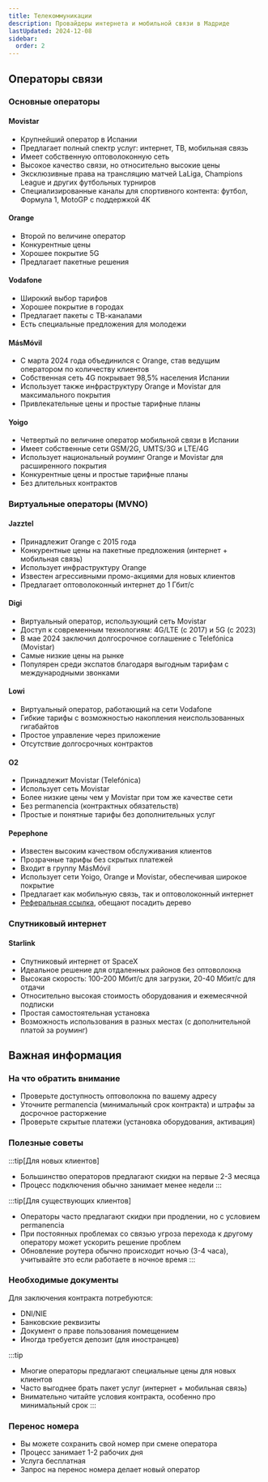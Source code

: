 ```yaml
---
title: Телекоммуникации
description: Провайдеры интернета и мобильной связи в Мадриде
lastUpdated: 2024-12-08
sidebar:
  order: 2
---
```



## Операторы связи

### Основные операторы

#### Movistar
- Крупнейший оператор в Испании
- Предлагает полный спектр услуг: интернет, ТВ, мобильная связь
- Имеет собственную оптоволоконную сеть
- Высокое качество связи, но относительно высокие цены
- Эксклюзивные права на трансляцию матчей LaLiga, Champions League и других футбольных турниров
- Специализированные каналы для спортивного контента: футбол, Формула 1, MotoGP с поддержкой 4K
<LinkCard title="Movistar" description="Интернет, ТВ и мобильная связь" href="https://www.movistar.es/" />

#### Orange
- Второй по величине оператор
- Конкурентные цены
- Хорошее покрытие 5G
- Предлагает пакетные решения
<LinkCard title="Orange" description="Интернет и мобильная связь" href="https://www.orange.es/" />

#### Vodafone
- Широкий выбор тарифов
- Хорошее покрытие в городах
- Предлагает пакеты с ТВ-каналами
- Есть специальные предложения для молодежи
<LinkCard title="Vodafone" description="Интернет и мобильная связь" href="https://www.vodafone.es/" />

#### MásMóvil
- С марта 2024 года объединился с Orange, став ведущим оператором по количеству клиентов
- Собственная сеть 4G покрывает 98,5% населения Испании
- Использует также инфраструктуру Orange и Movistar для максимального покрытия
- Привлекательные цены и простые тарифные планы
<LinkCard title="MásMóvil" description="Интернет и мобильная связь" href="https://www.masmovil.es/" />

#### Yoigo
- Четвертый по величине оператор мобильной связи в Испании
- Имеет собственные сети GSM/2G, UMTS/3G и LTE/4G
- Использует национальный роуминг Orange и Movistar для расширенного покрытия
- Конкурентные цены и простые тарифные планы
- Без длительных контрактов
<LinkCard title="Yoigo" description="Интернет и мобильная связь" href="https://www.yoigo.com/" />

### Виртуальные операторы (MVNO)

#### Jazztel
- Принадлежит Orange с 2015 года
- Конкурентные цены на пакетные предложения (интернет + мобильная связь)
- Использует инфраструктуру Orange
- Известен агрессивными промо-акциями для новых клиентов
- Предлагает оптоволоконный интернет до 1 Гбит/с
<LinkCard title="Jazztel" description="Интернет и мобильная связь" href="https://www.jazztel.com/" />

#### Digi
- Виртуальный оператор, использующий сеть Movistar
- Доступ к современным технологиям: 4G/LTE (с 2017) и 5G (с 2023)
- В мае 2024 заключил долгосрочное соглашение с Telefónica (Movistar)
- Самые низкие цены на рынке
- Популярен среди экспатов благодаря выгодным тарифам с международными звонками
<LinkCard title="Digi" description="Интернет и мобильная связь" href="https://www.digimobil.es/" />

#### Lowi
- Виртуальный оператор, работающий на сети Vodafone
- Гибкие тарифы с возможностью накопления неиспользованных гигабайтов
- Простое управление через приложение
- Отсутствие долгосрочных контрактов
<LinkCard title="Lowi" description="Мобильная связь и интернет" href="https://www.lowi.es/" />

#### O2
- Принадлежит Movistar (Telefónica)
- Использует сеть Movistar
- Более низкие цены чем у Movistar при том же качестве сети
- Без permanencia (контрактных обязательств)
- Простые и понятные тарифы без дополнительных услуг
<LinkCard title="O2" description="Интернет и мобильная связь" href="https://o2online.es/" />

#### Pepephone
- Известен высоким качеством обслуживания клиентов
- Прозрачные тарифы без скрытых платежей
- Входит в группу MásMóvil
- Использует сети Yoigo, Orange и Movistar, обеспечивая широкое покрытие
- Предлагает как мобильную связь, так и оптоволоконный интернет
- [Реферальная ссылка](https://ppph.es/bosquepepe?mgm=T3MBQYNX), обещают посадить дерево
<LinkCard title="Pepephone" description="Интернет и мобильная связь" href="https://www.pepephone.com/" />

### Спутниковый интернет

#### Starlink
- Спутниковый интернет от SpaceX
- Идеальное решение для отдаленных районов без оптоволокна
- Высокая скорость: 100-200 Мбит/с для загрузки, 20-40 Мбит/с для отдачи
- Относительно высокая стоимость оборудования и ежемесячной подписки
- Простая самостоятельная установка
- Возможность использования в разных местах (с дополнительной платой за роуминг)
<LinkCard title="Starlink" description="Спутниковый интернет" href="https://www.starlink.com/es" />


## Важная информация

### На что обратить внимание

- Проверьте доступность оптоволокна по вашему адресу
- Уточните permanencia (минимальный срок контракта) и штрафы за досрочное расторжение
- Проверьте скрытые платежи (установка оборудования, активация)

### Полезные советы

:::tip[Для новых клиентов]
- Большинство операторов предлагают скидки на первые 2-3 месяца
- Процесс подключения обычно занимает менее недели
:::

:::tip[Для существующих клиентов]
- Операторы часто предлагают скидки при продлении, но с условием permanencia
- При постоянных проблемах со связью угроза перехода к другому оператору может ускорить решение проблем
- Обновление роутера обычно происходит ночью (3-4 часа), учитывайте это если работаете в ночное время
:::

### Необходимые документы

Для заключения контракта потребуются:
- DNI/NIE
- Банковские реквизиты
- Документ о праве пользования помещением
- Иногда требуется депозит (для иностранцев)

:::tip
- Многие операторы предлагают специальные цены для новых клиентов
- Часто выгоднее брать пакет услуг (интернет + мобильная связь)
- Внимательно читайте условия контракта, особенно про минимальный срок
:::

### Перенос номера

- Вы можете сохранить свой номер при смене оператора
- Процесс занимает 1-2 рабочих дня
- Услуга бесплатная
- Запрос на перенос номера делает новый оператор
